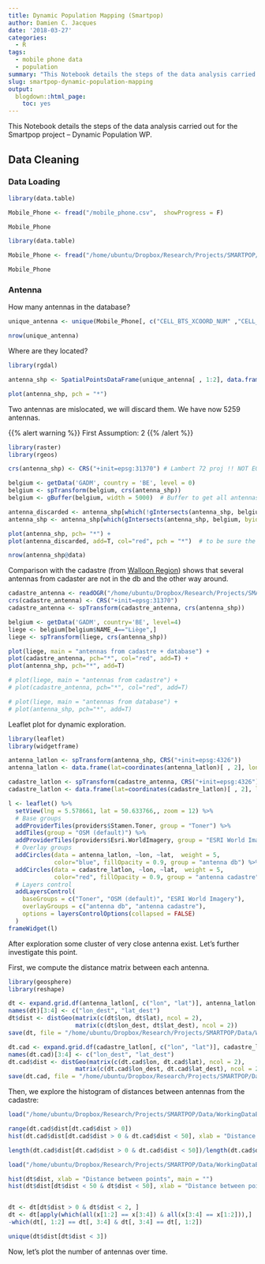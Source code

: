 ```yaml
---
title: Dynamic Population Mapping (Smartpop)
author: Damien C. Jacques
date: '2018-03-27'
categories:
  - R
tags:
  - mobile phone data
  - population
summary: "This Notebook details the steps of the data analysis carried out for the Smartpop project -- Dynamic Population WP."
slug: smartpop-dynamic-population-mapping
output:
  blogdown::html_page:
    toc: yes
---
```


This Notebook details the steps of the data analysis carried out for the Smartpop project -- Dynamic Population WP.

## Data Cleaning

### Data Loading

```r
library(data.table)

Mobile_Phone <- fread("/mobile_phone.csv",  showProgress = F)

Mobile_Phone
```

```r
library(data.table)

Mobile_Phone <- fread("/home/ubuntu/Dropbox/Research/Projects/SMARTPOP/Data/MobilePhone/OBE_traffic_per_antenna_201405_201504.csv", showProgress = F)

Mobile_Phone
```



### Antenna

How many antennas in the database?

```r
unique_antenna <- unique(Mobile_Phone[, c("CELL_BTS_XCOORD_NUM" ,"CELL_BTS_YCOORD_NUM")])

nrow(unique_antenna)
```

Where are they located? 

```r
library(rgdal)

antenna_shp <- SpatialPointsDataFrame(unique_antenna[ , 1:2], data.frame(ID = 1:nrow(unique_antenna)))

plot(antenna_shp, pch = "*")
```

Two antennas are mislocated, we will discard them. We have now 5259 antennas.

{{% alert warning %}}
First Assumption: 2
{{% /alert %}}

```r
library(raster)
library(rgeos)

crs(antenna_shp) <- CRS("+init=epsg:31370") # Lambert 72 proj !! NOT EQUAL to EPSG:31300 or EPSG:103300. Made some test to find the good one.

belgium <- getData('GADM', country = 'BE', level = 0)
belgium <- spTransform(belgium, crs(antenna_shp))
belgium <- gBuffer(belgium, width = 5000)  # Buffer to get all antennas close to belgium border

antenna_discarded <- antenna_shp[which(!gIntersects(antenna_shp, belgium, byid=TRUE)), ]
antenna_shp <- antenna_shp[which(gIntersects(antenna_shp, belgium, byid=TRUE)), ]

plot(antenna_shp, pch= "*") +
plot(antenna_discarded, add=T, col="red", pch = "*")  # to be sure the buffer was large enough

nrow(antenna_shp@data)
```

Comparison with the cadastre (from [Walloon Region](http://geoapps.wallonie.be/antennes/#BBOX=-45890.77766488868,367190.77766488865,-12341.35551604438,197672.0853441707)) shows that several antennas from cadaster are not in the db and the other way around. 

```r
cadastre_antenna <- readOGR("/home/ubuntu/Dropbox/Research/Projects/SMARTPOP/Data/Cadastre_antenna/antenna_orange_cadastre_31370.shp")
crs(cadastre_antenna) <- CRS("+init=epsg:31370")
cadastre_antenna <- spTransform(cadastre_antenna, crs(antenna_shp))

belgium <- getData('GADM', country='BE', level=4)
liege <- belgium[belgium$NAME_4=="Liège",]
liege <- spTransform(liege, crs(antenna_shp))

plot(liege, main = "antennas from cadastre + database") +
plot(cadastre_antenna, pch="*", col="red", add=T) +
plot(antenna_shp, pch="*", add=T)

# plot(liege, main = "antennas from cadastre") +
# plot(cadastre_antenna, pch="*", col="red", add=T)

# plot(liege, main = "antennas from database") +
# plot(antenna_shp, pch="*", add=T)
```

Leaflet plot for dynamic exploration.

```r
library(leaflet)
library(widgetframe)

antenna_latlon <- spTransform(antenna_shp, CRS("+init=epsg:4326"))
antenna_latlon <- data.frame(lat=coordinates(antenna_latlon)[ , 2], lon=coordinates(antenna_latlon)[ , 1])

cadastre_latlon <- spTransform(cadastre_antenna, CRS("+init=epsg:4326"))
cadastre_latlon <- data.frame(lat=coordinates(cadastre_latlon)[ , 2], lon=coordinates(cadastre_latlon)[ , 1])

l <- leaflet() %>%
  setView(lng = 5.578661, lat = 50.633766,, zoom = 12) %>%
  # Base groups
  addProviderTiles(providers$Stamen.Toner, group = "Toner") %>%
  addTiles(group = "OSM (default)") %>%
  addProviderTiles(providers$Esri.WorldImagery, group = "ESRI World Imagery") %>%
  # Overlay groups
  addCircles(data = antenna_latlon, ~lon, ~lat,  weight = 5,
             color="blue", fillOpacity = 0.9, group = "antenna db") %>%
  addCircles(data = cadastre_latlon, ~lon, ~lat,  weight = 5,
             color="red", fillOpacity = 0.9, group = "antenna cadastre") %>%
  # Layers control
  addLayersControl(
    baseGroups = c("Toner", "OSM (default)", "ESRI World Imagery"),
    overlayGroups = c("antenna db", "antenna cadastre"),
    options = layersControlOptions(collapsed = FALSE)
  )
frameWidget(l)
```

After exploration some cluster of very close antenna exist. Let's further investigate this point.

First, we compute the distance matrix between each antenna.

```r
library(geosphere)
library(reshape)

dt <- expand.grid.df(antenna_latlon[, c("lon", "lat")], antenna_latlon[, c("lon", "lat")])
names(dt)[3:4] <- c("lon_dest", "lat_dest")
dt$dist <- distGeo(matrix(c(dt$lon, dt$lat), ncol = 2), 
                   matrix(c(dt$lon_dest, dt$lat_dest), ncol = 2))
save(dt, file = "/home/ubuntu/Dropbox/Research/Projects/SMARTPOP/Data/WorkingDataBase/antenna_distance", compress = T)

dt.cad <- expand.grid.df(cadastre_latlon[, c("lon", "lat")], cadastre_latlon[, c("lon", "lat")])
names(dt.cad)[3:4] <- c("lon_dest", "lat_dest")
dt.cad$dist <- distGeo(matrix(c(dt.cad$lon, dt.cad$lat), ncol = 2), 
                   matrix(c(dt.cad$lon_dest, dt.cad$lat_dest), ncol = 2))
save(dt.cad, file = "/home/ubuntu/Dropbox/Research/Projects/SMARTPOP/Data/WorkingDataBase/cadastre_distance", compress = T)
```


Then, we explore the histogram of distances between antennas from the cadastre:

```r
load("/home/ubuntu/Dropbox/Research/Projects/SMARTPOP/Data/WorkingDataBase/cadastre_distance")

range(dt.cad$dist[dt.cad$dist > 0])
hist(dt.cad$dist[dt.cad$dist > 0 & dt.cad$dist < 50], xlab = "Distance between points", main = "")

length(dt.cad$dist[dt.cad$dist > 0 & dt.cad$dist < 50])/length(dt.cad$dist[dt.cad$dist > 0])
```




```r
load("/home/ubuntu/Dropbox/Research/Projects/SMARTPOP/Data/WorkingDataBase/antenna_distance")

hist(dt$dist, xlab = "Distance between points", main = "")
hist(dt$dist[dt$dist < 50 & dt$dist < 50], xlab = "Distance between points", main = "",  breaks = -0.5:50.5)


dt <- dt[dt$dist > 0 & dt$dist < 2, ]
dt <- dt[apply(which(all(x[1:2] == x[3:4]) & all(x[3:4] == x[1:2])),]
-which(dt[, 1:2] == dt[, 3:4] & dt[, 3:4] == dt[, 1:2])

unique(dt$dist[dt$dist < 3])
```

Now, let's plot the number of antennas over time.

